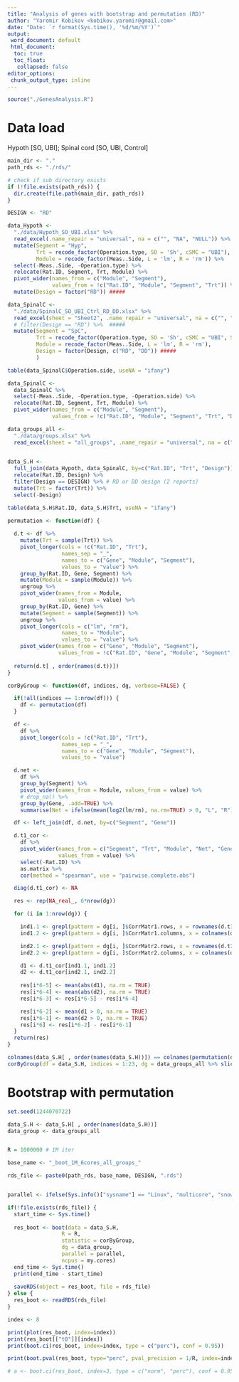 ```yaml
---
title: "Analysis of genes with bootstrap and permutation (RD)"
author: "Yaromir Kobikov <kobikov.yaromir@gmail.com>"
date: "Date: `r format(Sys.time(), '%d/%m/%Y')`"
output:
 word_document: default
 html_document:
  toc: true
  toc_float:
   collapsed: false
editor_options:
 chunk_output_type: inline
---
```


```r

source("./GenesAnalysis.R")

```

<!-- # https://thomasleeper.com/Rcourse/Tutorials/permutationtests.html -->

# Data load

Hypoth [SO, UBI];
Spinal cord [SO, UBI, Control]

```r

main_dir <- "."
path_rds <- "./rds/"

# check if sub directory exists 
if (!file.exists(path_rds)) {
  dir.create(file.path(main_dir, path_rds))
}

DESIGN <- "RD"

data_Hypoth <-
  "./data/Hypoth_SO_UBI.xlsx" %>% 
  read_excel(.name_repair = "universal", na = c("", "NA", "NULL")) %>% 
  mutate(Segment = "Hyp",
         Trt = recode_factor(Operation.type, SO = 'Sh', cSMC = "UBI"),
         Module = recode_factor(Meas..Side, L = 'lm', R = 'rm')) %>% 
  select(-Meas..Side, -Operation.type) %>% 
  relocate(Rat.ID, Segment, Trt, Module) %>% 
  pivot_wider(names_from = c("Module", "Segment"),
              values_from = !c("Rat.ID", "Module", "Segment", "Trt")) %>% 
  mutate(Design = factor("RD")) #####

data_SpinalC <-
  "./data/SpinalC_SO_UBI_Ctrl_RD_DD.xlsx" %>%
  read_excel(sheet = "Sheet2", .name_repair = "universal", na = c("", "NA", "NULL")) %>% 
  # filter(Design == "RD") %>%  #####
  mutate(Segment = "SpC",
         Trt = recode_factor(Operation.type, SO = 'Sh', cSMC = "UBI", SMC = "UBI"),
         Module = recode_factor(Meas..Side, L = 'lm', R = 'rm'),
         Design = factor(Design, c("RD", "DD")) #####
         )

table(data_SpinalC$Operation.side, useNA = "ifany")

data_SpinalC <- 
  data_SpinalC %>% 
  select(-Meas..Side, -Operation.type, -Operation.side) %>% 
  relocate(Rat.ID, Segment, Trt, Module) %>% 
  pivot_wider(names_from = c("Module", "Segment"),
              values_from = !c("Rat.ID", "Module", "Segment", "Trt", "Design")) #####

data_groups_all <-
  "./data/groups.xlsx" %>%
  read_excel(sheet = "all_groups", .name_repair = "universal", na = c("", "NA", "NULL"))
  
```


```r

data_S.H <- 
  full_join(data_Hypoth, data_SpinalC, by=c("Rat.ID", "Trt", "Design")) %>%
  relocate(Rat.ID, Design) %>% 
  filter(Design == DESIGN) %>% # RD or DD design (2 reports)
  mutate(Trt = factor(Trt)) %>% 
  select(-Design)

table(data_S.H$Rat.ID, data_S.H$Trt, useNA = "ifany")

```


```r


permutation <- function(df) {
  
  d.t <- df %>%
    mutate(Trt = sample(Trt)) %>%
    pivot_longer(cols = !c("Rat.ID", "Trt"),
                 names_sep = "_",
                 names_to = c("Gene", "Module", "Segment"),
                 values_to = "value") %>%
    group_by(Rat.ID, Gene, Segment) %>%
    mutate(Module = sample(Module)) %>%
    ungroup %>%
    pivot_wider(names_from = Module,
                values_from = value) %>%
    group_by(Rat.ID, Gene) %>%
    mutate(Segment = sample(Segment)) %>%
    ungroup %>%
    pivot_longer(cols = c("lm", "rm"),
                 names_to = "Module",
                 values_to = "value") %>%
    pivot_wider(names_from = c("Gene", "Module", "Segment"),
                values_from = !c("Rat.ID", "Gene", "Module", "Segment", "Trt"))
  
  return(d.t[ , order(names(d.t))])
}

```


```r

corByGroup <- function(df, indices, dg, verbose=FALSE) {

  if(!all(indices == 1:nrow(df))) {
    df <- permutation(df)
  }

  df <-
    df %>%
    pivot_longer(cols = !c("Rat.ID", "Trt"),
                 names_sep = "_",
                 names_to = c("Gene", "Module", "Segment"),
                 values_to = "value")

  d.net <-
    df %>%
    group_by(Segment) %>%
    pivot_wider(names_from = Module, values_from = value) %>%
    # drop_na() %>%
    group_by(Gene, .add=TRUE) %>%
    summarise(Net = ifelse(mean(log2(lm/rm), na.rm=TRUE) > 0, "L", "R") , .groups = "drop_last")

  df <- left_join(df, d.net, by=c("Segment", "Gene"))

  d.t1_cor <-
    df %>%
    pivot_wider(names_from = c("Segment", "Trt", "Module", "Net", "Gene"),
                values_from = value) %>%
    select(-Rat.ID) %>%
    as.matrix %>%
    cor(method = "spearman", use = "pairwise.complete.obs")

  diag(d.t1_cor) <- NA

  res <- rep(NA_real_, 6*nrow(dg))

  for (i in 1:nrow(dg)) {

    ind1.1 <- grepl(pattern = dg[i, ]$CorrMatr1.rows, x = rownames(d.t1_cor))
    ind1.2 <- grepl(pattern = dg[i, ]$CorrMatr1.columns, x = colnames(d.t1_cor))

    ind2.1 <- grepl(pattern = dg[i, ]$CorrMatr2.rows, x = rownames(d.t1_cor))
    ind2.2 <- grepl(pattern = dg[i, ]$CorrMatr2.columns, x = colnames(d.t1_cor))

    d1 <- d.t1_cor[ind1.1, ind1.2]
    d2 <- d.t1_cor[ind2.1, ind2.2]
  
    res[i*6-5] <- mean(abs(d1), na.rm = TRUE)
    res[i*6-4] <- mean(abs(d2), na.rm = TRUE)
    res[i*6-3] <- res[i*6-5] - res[i*6-4]

    res[i*6-2] <- mean(d1 > 0, na.rm = TRUE)
    res[i*6-1] <- mean(d2 > 0, na.rm = TRUE)
    res[i*6] <- res[i*6-2] - res[i*6-1]
  }
  return(res)
}

```


```r

colnames(data_S.H[ , order(names(data_S.H))]) == colnames(permutation(data_S.H[ , order(names(data_S.H))]))
corByGroup(df = data_S.H, indices = 1:23, dg = data_groups_all %>% slice(1:1))

```


# Bootstrap with permutation

```r

set.seed(1244070722)

data_S.H <- data_S.H[ , order(names(data_S.H))]
data_group <- data_groups_all


R = 1000000 # 1M iter

base_name <- "_boot_1M_6cores_all_groups_"

rds_file <- paste0(path_rds, base_name, DESIGN, ".rds")


parallel <- ifelse(Sys.info()["sysname"] == "Linux", "multicore", "snow")

if(!file.exists(rds_file)) {
  start_time <- Sys.time()
  
  res_boot <- boot(data = data_S.H,
                 R = R,
                 statistic = corByGroup,
                 dg = data_group,
                 parallel = parallel,
                 ncpus = my.cores)
  end_time <- Sys.time()
  print(end_time - start_time)
  
  saveRDS(object = res_boot, file = rds_file)
} else {
  res_boot <- readRDS(rds_file)
}

```


```r

index <- 8

print(plot(res_boot, index=index))
print(res_boot[["t0"]][index])
print(boot.ci(res_boot, index=index, type = c("perc"), conf = 0.95))

print(boot.pval(res_boot, type="perc", pval_precision = 1/R, index=index, theta_null = res_boot[["t0"]][index]))

# a <- boot.ci(res_boot, index=3, type = c("norm", "perc"), conf = 0.95)

```

